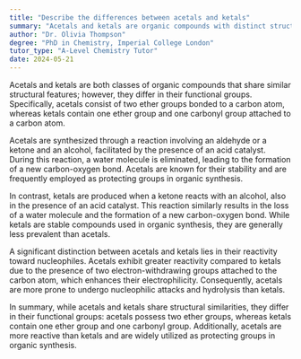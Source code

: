 ```yaml
---
title: "Describe the differences between acetals and ketals"
summary: "Acetals and ketals are organic compounds with distinct structures: acetals feature two ether groups, while ketals consist of one ether group and one carbonyl group."
author: "Dr. Olivia Thompson"
degree: "PhD in Chemistry, Imperial College London"
tutor_type: "A-Level Chemistry Tutor"
date: 2024-05-21
---
```


Acetals and ketals are both classes of organic compounds that share similar structural features; however, they differ in their functional groups. Specifically, acetals consist of two ether groups bonded to a carbon atom, whereas ketals contain one ether group and one carbonyl group attached to a carbon atom.

Acetals are synthesized through a reaction involving an aldehyde or a ketone and an alcohol, facilitated by the presence of an acid catalyst. During this reaction, a water molecule is eliminated, leading to the formation of a new carbon-oxygen bond. Acetals are known for their stability and are frequently employed as protecting groups in organic synthesis.

In contrast, ketals are produced when a ketone reacts with an alcohol, also in the presence of an acid catalyst. This reaction similarly results in the loss of a water molecule and the formation of a new carbon-oxygen bond. While ketals are stable compounds used in organic synthesis, they are generally less prevalent than acetals.

A significant distinction between acetals and ketals lies in their reactivity toward nucleophiles. Acetals exhibit greater reactivity compared to ketals due to the presence of two electron-withdrawing groups attached to the carbon atom, which enhances their electrophilicity. Consequently, acetals are more prone to undergo nucleophilic attacks and hydrolysis than ketals.

In summary, while acetals and ketals share structural similarities, they differ in their functional groups: acetals possess two ether groups, whereas ketals contain one ether group and one carbonyl group. Additionally, acetals are more reactive than ketals and are widely utilized as protecting groups in organic synthesis.
    